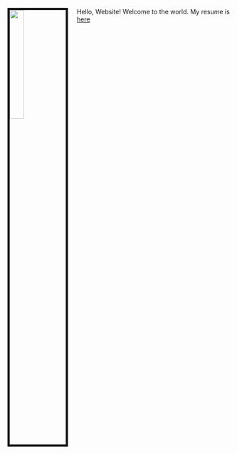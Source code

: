 
<link rel="stylesheet" href="styles.css" type="text/css">

<img src="files/RyanHeadshot.jpg" style="width:25%; border:5px solid; margin-right: 20px" align="left">

Hello, Website! Welcome to the world. My resume is [here](files/RyanBadzgon_Resume_1.pdf)